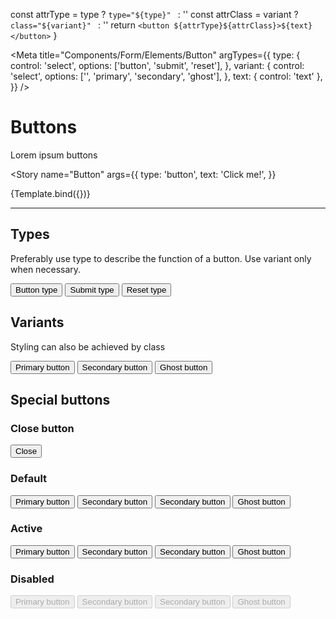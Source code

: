 
  const attrType = type ? `type="${type}" ` : ''
  const attrClass = variant ? `class="${variant}" ` : ''
  return `<button ${attrType}${attrClass}>${text}</button>`
}

<Meta
  title="Components/Form/Elements/Button"
  argTypes={{
    type: {
      control: 'select',
      options: ['button', 'submit', 'reset'],
    },
    variant: {
      control: 'select',
      options: ['', 'primary', 'secondary', 'ghost'],
    },
    text: { control: 'text' },
  }}
/>

# Buttons

Lorem ipsum buttons

<Story
  name="Button"
  args={{
    type: 'button',
    text: 'Click me!',
  }}
>
  {Template.bind({})}
</Story>

---

## Types

Preferably use type to describe the function of a button. Use variant only when necessary.

<Canvas>
  <button type="button">Button type</button>
  <button type="submit">Submit type</button>
  <button type="reset">Reset type</button>
</Canvas>

## Variants

Styling can also be achieved by class

<Canvas>
  <button class="primary">Primary button</button>
  <button class="secondary">Secondary button</button>
  <button class="ghost">Ghost button</button>
</Canvas>

## Special buttons

### Close button

<Canvas>
  <button class="close">
    <span class="sr-only">Close</span>
  </button>
</Canvas>


<Canvas>
  <div>
    <h3 class="mb-4">Default</h3>
    <div class="mb-4">
      <button class="primary">Primary button</button>
      <button type="button">Secondary button</button>
      <button class="secondary">Secondary button</button>
      <button class="ghost">Ghost button</button>
    </div>
    <h3 class="mb-4">Active</h3>
    <div class="mb-4">
      <button class="primary active">Primary button</button>
      <button type="button" class="active">Secondary button</button>
      <button class="secondary active">Secondary button</button>
      <button class="ghost active">Ghost button</button>
    </div>
    <h3 class="mb-4">Disabled</h3>
    <div class="mb-4">
      <button class="primary" disabled>Primary button</button>
      <button type="button" disabled>Secondary button</button>
      <button class="secondary" disabled>Secondary button</button>
      <button class="ghost" disabled>Ghost button</button>
    </div>
  </div>
</Canvas>
